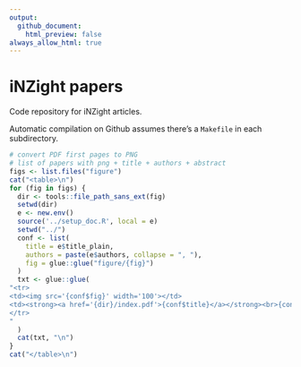 ```yaml
---
output:
  github_document:
    html_preview: false
always_allow_html: true
---
```


# iNZight papers

Code repository for iNZight articles.

Automatic compilation on Github assumes there's a `Makefile` in each subdirectory.

```r
# convert PDF first pages to PNG
# list of papers with png + title + authors + abstract
figs <- list.files("figure")
cat("<table>\n")
for (fig in figs) {
  dir <- tools::file_path_sans_ext(fig)
  setwd(dir)
  e <- new.env()
  source('../setup_doc.R', local = e)
  setwd("../")
  conf <- list(
    title = e$title_plain,
    authors = paste(e$authors, collapse = ", "),
    fig = glue::glue("figure/{fig}")
  )
  txt <- glue::glue(
"<tr>
<td><img src='{conf$fig}' width='100'></td>
<td><strong><a href='{dir}/index.pdf'>{conf$title}</a></strong><br>{conf$authors}</td>
</tr>
"
  )
  cat(txt, "\n")
}
cat("</table>\n")

```
